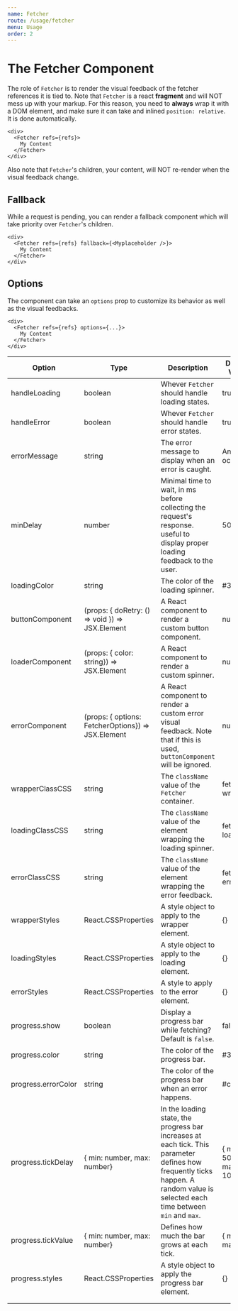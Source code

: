 ```yaml
---
name: Fetcher
route: /usage/fetcher
menu: Usage
order: 2
---
```



# The Fetcher Component

The role of `Fetcher` is to render the visual feedback of the fetcher references it is tied to.
Note that `Fetcher` is a react **fragment** and will NOT mess up with your markup. 
For this reason, you need to **always** wrap it with a DOM element, and make sure it can take
and inlined `position: relative`. It is done automatically.
```tsx
<div>
  <Fetcher refs={refs}>
    My Content
  </Fetcher>
</div>
```

Also note that `Fetcher`'s children, your content, will NOT re-render when the visual feedback change.

## Fallback

While a request is pending, you can render a fallback component which will take priority over
`Fetcher`'s children.

```tsx
<div>
  <Fetcher refs={refs} fallback={<Myplaceholder />}>
    My Content
  </Fetcher>
</div>
```

## Options

The component can take an `options` prop to customize its behavior as well as the visual feedbacks.
```tsx
<div>
  <Fetcher refs={refs} options={...}>
    My Content
  </Fetcher>
</div>
```

| Option              | Type                                                 | Description                                                                                                                                                                        | Default Value            |
| ------------------- | ---------------------------------------------------- | ---------------------------------------------------------------------------------------------------------------------------------------------------------------------------------- | ------------------------ |
| handleLoading       | boolean                                              | Whever `Fetcher` should handle loading states.                                                                                                                                     | true                     |
| handleError         | boolean                                              | Whever `Fetcher` should handle error states.                                                                                                                                       | true                     |
| errorMessage        | string                                               | The error message to display when an error is caught.                                                                                                                              | An error occured         |
| minDelay            | number                                               | Minimal time to wait, in ms before collecting the request's response. useful to display proper loading feedback to the user.                                                       | 500                      |
| loadingColor        | string                                               | The color of the loading spinner.                                                                                                                                                  | #36d7b7                  |
| buttonComponent     | (props: { doRetry: () => void }) => JSX.Element      | A React component to render a custom button component.                                                                                                                             | null                     |
| loaderComponent     | (props: { color: string}) => JSX.Element             | A React component to render a custom spinner.                                                                                                                                      | null                     |
| errorComponent      | (props: { options: FetcherOptions}) => JSX.Element   | A React component to render a custom error visual feedback. Note that if this is used, `buttonComponent` will be ignored.                                                          | null                     |
| wrapperClassCSS     | string                                               | The `className` value of the `Fetcher` container.                                                                                                                                  | fetcher-wrapper          |
| loadingClassCSS     | string                                               | The `className` value of the element wrapping the loading spinner.                                                                                                                 | fetcher-loading          |
| errorClassCSS       | string                                               | The `className` value of the element wrapping the error feedback.                                                                                                                  | fetching-error           |
| wrapperStyles       | React.CSSProperties                                  | A style object to apply to the wrapper element.                                                                                                                                    | {}                       |
| loadingStyles       | React.CSSProperties                                  | A style object to apply to the loading element.                                                                                                                                    | {}                       |
| errorStyles         | React.CSSProperties                                  | A style to apply to the error element.                                                                                                                                             | {}                       |
| progress.show       | boolean                                              | Display a progress bar while fetching? Default is `false`.                                                                                                                         | false                    |
| progress.color      | string                                               | The color of the progress bar.                                                                                                                                                     | #36d7b7                  |
| progress.errorColor | string                                               | The color of the progress bar when an error happens.                                                                                                                               | #cd3f45                  |
| progress.tickDelay  | { min: number, max: number}                          | In the loading state, the progress bar increases at each tick. This parameter defines how frequently ticks happen.  A random value is selected each time between `min` and `max`.  | { min: 500, max: 1000}   |
| progress.tickValue  | { min: number, max: number}                          | Defines how much the bar grows at each tick.                                                                                                                                       | { min: 2, max: 3}        |
| progress.styles     | React.CSSProperties                                  | A style object to apply the progress bar element.                                                                                                                                  | {}                       |
|                     |                                                      |                                                                                                                                                                                    |                          |
|                     |                                                      |                                                                                                                                                                                    |                          |
